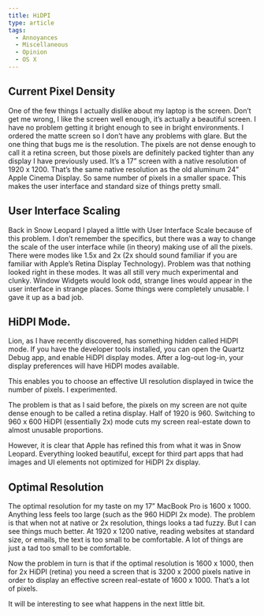 ```yaml
---
title: HiDPI
type: article
tags:
  - Annoyances
  - Miscellaneous
  - Opinion
  - OS X
---
```


Current Pixel Density
---------------------

One of the few things I actually dislike about my laptop is the screen. Don’t get me wrong, I like the screen well enough, it’s actually a beautiful screen. I have no problem getting it bright enough to see in bright environments. I ordered the matte screen so I don’t have any problems with glare. But the one thing that bugs me is the resolution. The pixels are not dense enough to call it a retina screen, but those pixels are definitely packed tighter than any display I have previously used. It’s a 17” screen with a native resolution of 1920 x 1200. That’s the same native resolution as the old aluminum 24” Apple Cinema Display. So same number of pixels in a smaller space. This makes the user interface and standard size of things pretty small.

User Interface Scaling
----------------------

Back in Snow Leopard I played a little with User Interface Scale because of this problem. I don’t remember the specifics, but there was a way to change the scale of the user interface while (in theory) making use of all the pixels. There were modes like 1.5x and 2x (2x should sound familiar if you are familiar with Apple’s Retina Display Technology). Problem was that nothing looked right in these modes. It was all still very much experimental and clunky. Window Widgets would look odd, strange lines would appear in the user interface in strange places. Some things were completely unusable. I gave it up as a bad job.

HiDPI Mode.
-----------

Lion, as I have recently discovered, has something hidden called HiDPI mode. If you have the developer tools installed, you can open the Quartz Debug app, and enable HiDPI display modes. After a log-out log-in, your display preferences will have HiDPI modes available.

This enables you to choose an effective UI resolution displayed in twice the number of pixels. I experimented.

The problem is that as I said before, the pixels on my screen are not quite dense enough to be called a retina display. Half of 1920 is 960. Switching to 960 x 600 HiDPI (essentially 2x) mode cuts my screen real-estate down to almost unusable proportions.

However, it is clear that Apple has refined this from what it was in Snow Leopard. Everything looked beautiful, except for third part apps that had images and UI elements not optimized for HiDPI 2x display.

Optimal Resolution
------------------

The optimal resolution for my taste on my 17” MacBook Pro is 1600 x 1000. Anything less feels too large (such as the 960 HiDPI 2x mode). The problem is that when not at native or 2x resolution, things looks a tad fuzzy. But I can see things much better. At 1920 x 1200 native, reading websites at standard size, or emails, the text is too small to be comfortable. A lot of things are just a tad too small to be comfortable.

Now the problem in turn is that if the optimal resolution is 1600 x 1000, then for 2x HiDPI (retina) you need a screen that is 3200 x 2000 pixels native in order to display an effective screen real-estate of 1600 x 1000. That’s a lot of pixels.

It will be interesting to see what happens in the next little bit.
